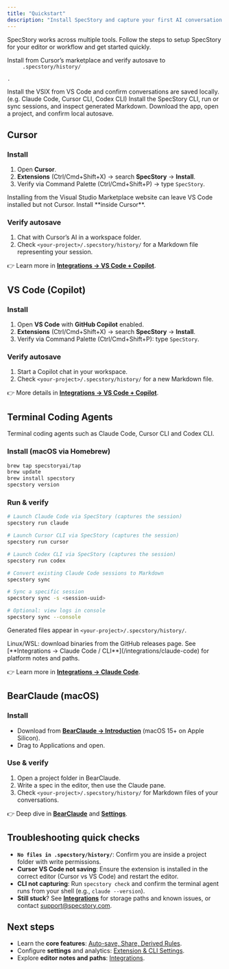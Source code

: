 ```yaml
---
title: "Quickstart"
description: "Install SpecStory and capture your first AI conversation in minutes."
---
```


SpecStory works across multiple tools. Follow the steps to setup SpecStory for your editor or workflow and get started quickly.

<CardGroup cols={2}>
  <Card title="Cursor" icon="laptop" href="#cursor">
    Install from Cursor’s marketplace and verify autosave to <code>
     .specstory/history/</code>

    .
  </Card>
  <Card title="VS Code + Copilot" icon="code" href="#vs-code-copilot">
    Install the VSIX from VS Code and confirm conversations are saved locally.
  </Card>
  <Card title="Terminal Coding Agents" icon="terminal" href="#claude-code">
    (e.g. Claude Code, Cursor CLI, Codex CLI) Install the SpecStory CLI, run or sync sessions, and inspect generated Markdown.
  </Card>
  <Card title="BearClaude (macOS)" icon="bear" href="#bearclaude-macos">
    Download the app, open a project, and confirm local autosave.
  </Card>
</CardGroup>

## Cursor

### Install

1. Open **Cursor**.
2. **Extensions** (Ctrl/Cmd+Shift+X) → search **SpecStory** → **Install**.
3. Verify via Command Palette (Ctrl/Cmd+Shift+P) → type `SpecStory`.

<Warning>
  Installing from the Visual Studio Marketplace website can leave VS Code installed but not Cursor. Install **inside Cursor**.
</Warning>

### Verify autosave

1. Chat with Cursor’s AI in a workspace folder.
2. Check `<your-project>/.specstory/history/` for a Markdown file representing your session.

👉 Learn more in [**Integrations → VS Code + Copilot**](/integrations/cursor).

## VS Code (Copilot)

### Install

1. Open **VS Code** with **GitHub Copilot** enabled.
2. **Extensions** (Ctrl/Cmd+Shift+X) → search **SpecStory** → **Install**.
3. Verify via Command Palette (Ctrl/Cmd+Shift+P): type `SpecStory`.

### Verify autosave

1. Start a Copilot chat in your workspace.
2. Check `<your-project>/.specstory/history/` for a new Markdown file.

👉 More details in [**Integrations → VS Code + Copilot**](/integrations/vscode).

## Terminal Coding Agents

Terminal coding agents such as Claude Code, Cursor CLI and Codex CLI.

### Install (macOS via Homebrew)

```bash
brew tap specstoryai/tap
brew update
brew install specstory
specstory version
```

### Run & verify

```bash
# Launch Claude Code via SpecStory (captures the session)
specstory run claude

# Launch Cursor CLI via SpecStory (captures the session)
specstory run cursor

# Launch Codex CLI via SpecStory (captures the session)
specstory run codex

# Convert existing Claude Code sessions to Markdown
specstory sync

# Sync a specific session
specstory sync -s <session-uuid>

# Optional: view logs in console
specstory sync --console
```

Generated files appear in `<your-project>/.specstory/history/`.

<Tip>
  Linux/WSL: download binaries from the GitHub releases page. See [**Integrations → Claude Code / CLI**](/integrations/claude-code) for platform notes and paths.
</Tip>

👉 Learn more in [**Integrations → Claude Code**](/integrations/claude-code).

## BearClaude (macOS)

### Install

- Download from [**BearClaude → Introduction**](/bearclaude/introduction) (macOS 15+ on Apple Silicon).
- Drag to Applications and open.

### Use & verify

1. Open a project folder in BearClaude.
2. Write a spec in the editor, then use the Claude pane.
3. Check `<your-project>/.specstory/history/` for Markdown files of your conversations.

👉 Deep dive in [**BearClaude**](/bearclaude/overview) and [**Settings**](/bearclaude/settings).

## Troubleshooting quick checks

- **`No files in .specstory/history/`**: Confirm you are inside a project folder with write permissions.
- **Cursor VS Code not saving**: Ensure the extension is installed in the correct editor (Cursor vs VS Code) and restart the editor.
- **CLI not capturing**: Run `specstory check` and confirm the terminal agent runs from your shell (e.g., `claude --version`).
- **Still stuck**? See [**Integrations**](/integrations) for storage paths and known issues, or contact [support@specstory.com](mailto:support@specstory.com).

## Next steps

- Learn the **core features**: [Auto-save, Share, Derived Rules](/specstory/features).
- Configure **settings** and analytics: [Extension & CLI Settings](/specstory/settings).
- Explore **editor notes and paths**: [Integrations](/integrations).